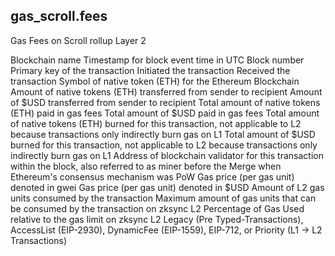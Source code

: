 ## gas_scroll.fees 
Gas Fees on Scroll rollup Layer 2


<ParamField path="blockchain">
Blockchain name
</ParamField>
<ParamField path="block_time">
Timestamp for block event time in UTC
</ParamField>
<ParamField path="block_number">
Block number
</ParamField>
<ParamField path="tx_hash">
Primary key of the transaction
</ParamField>
<ParamField path="tx_sender">
Initiated the transaction
</ParamField>
<ParamField path="tx_receiver">
Received the transaction
</ParamField>
<ParamField path="native_token_symbol">
Symbol of native token (ETH) for the Ethereum Blockchain
</ParamField>
<ParamField path="tx_amount_native">
Amount of native tokens (ETH) transferred from sender to recipient
</ParamField>
<ParamField path="tx_amount_usd">
Amount of $USD transferred from sender to recipient
</ParamField>
<ParamField path="tx_fee_native">
Total amount of native tokens (ETH) paid in gas fees
</ParamField>
<ParamField path="tx_fee_usd">
Total amount of $USD paid in gas fees
</ParamField>
<ParamField path="burned_native">
Total amount of native tokens (ETH) burned for this transaction, not applicable to L2 because transactions only indirectly burn gas on L1
</ParamField>
<ParamField path="burned_usd">
Total amount of $USD burned for this transaction, not applicable to L2 because transactions only indirectly burn gas on L1
</ParamField>
<ParamField path="validator">
Address of blockchain validator for this transaction within the block, also referred to as miner before the Merge when Ethereum&#x27;s consensus mechanism was PoW
</ParamField>
<ParamField path="gas_price_gwei">
Gas price (per gas unit) denoted in gwei
</ParamField>
<ParamField path="gas_price_usd">
Gas price (per gas unit) denoted in $USD
</ParamField>
<ParamField path="gas_used">
Amount of L2 gas units consumed by the transaction
</ParamField>
<ParamField path="gas_limit">
Maximum amount of gas units that can be consumed by the transaction on zksync L2
</ParamField>
<ParamField path="gas_usage_percent">
Percentage of Gas Used relative to the gas limit on zksync L2
</ParamField>
<ParamField path="type">
Legacy (Pre Typed-Transactions), AccessList (EIP-2930), DynamicFee (EIP-1559), EIP-712, or Priority (L1 -&gt; L2 Transactions)
</ParamField>
